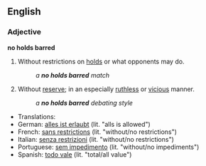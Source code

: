 ==English==

===Adjective===
'''no holds barred'''

# {{wrestling}} Without restrictions on [[hold]]s or what opponents may do.
#: ''a '''no holds barred''' match''
# {{idiom}} Without [[reserve]]; in an especially [[ruthless]] or [[vicious]] manner.
#: ''a '''no holds barred''' debating style''

*Translations:
*German: [[alles ist erlaubt]] (lit. "alls is allowed")
*French: [[sans restrictions]] (lit. "without/no restrictions")
*Italian: [[senza restrizioni]] (lit. "without/no restrictions")
*Portuguese: [[sem impedimento]]  (lit. "without/no impediments")
*Spanish: [[todo vale]] (lit. "total/all value")